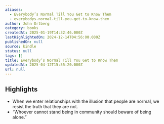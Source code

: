 ```yaml
---
aliases:
  - Everybody’s Normal Till You Get to Know Them
  - everybodys-normal-till-you-get-to-know-them
author: John Ortberg
category: books
createdAt: 2025-01-19T14:32:46.000Z
lastHighlightedOn: 2024-12-14T04:56:00.000Z
publishedOn: null
source: kindle
status: null
tags: []
title: Everybody’s Normal Till You Get to Know Them
updatedAt: 2025-04-12T15:55:20.000Z
url: null
---
```

## Highlights

- When we enter relationships with the illusion that people are normal, we resist the truth that they are not.
- “Whoever cannot stand being in community should beware of being alone.”

